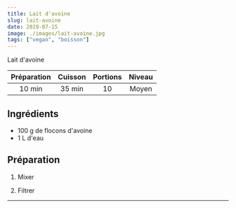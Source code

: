 ```yaml
---
title: Lait d'avoine
slug: lait-avoine
date: 2019-07-15
image: ./images/lait-avoine.jpg
tags: ["vegan", "boisson"]
---
```


<StyledParagraph>Lait d'avoine</StyledParagraph>

| Préparation | Cuisson | Portions | Niveau |
| :-: | :-: | :-: | :-: |
| 10 min | 35 min | 10 | Moyen |

## Ingrédients
- <ListItem>100 g de flocons d'avoine</ListItem>
- <ListItem>1 L d'eau</ListItem>

## Préparation

1. Mixer

2. Filtrer

---

